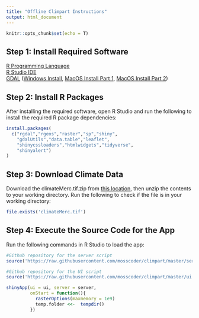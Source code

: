 ```yaml
---
title: "Offline Climpart Instructions"
output: html_document
---
```


```r
knitr::opts_chunk$set(echo = T)
```

## Step 1: Install Required Software
[R Programming Language](https://www.r-project.org)    
[R Studio IDE](https://www.rstudio.com)  
[GDAL](http://www.gdal.org) ([Windows Install](https://sandbox.idre.ucla.edu/sandbox/tutorials/installing-gdal-for-windows),
[MacOS Install Part 1](https://brew.sh), [MacOS Install Part 2](https://trac.osgeo.org/gdal/wiki/BuildingOnMac))
 

## Step 2: Install R Packages
After installing the required software, open R Studio and run the following to install the required R package dependencies:

```r
install.packages(
  c("rgdal","rgeos","raster","sp","shiny",
    "gdalUtils","data.table","leaflet",
    "shinycssloaders","htmlwidgets","tidyverse",
    "shinyalert")
)
```

## Step 3: Download Climate Data
Download the climateMerc.tif.zip from [this location](https://drive.google.com/open?id=1Ds5LuUiTknXlGiR3hl8VB28O8RvfFnNd), then unzip the contents to your working directory. Run the following to check if the file is in your working directory:

```r
file.exists('climateMerc.tif')
```

## Step 4: Execute the Source Code for the App
Run the following commands in R Studio to load the app:

```r

#Github repository for the server script
source('https://raw.githubusercontent.com/mosscoder/climpart/master/server.R')

#Github repository for the UI script
source('https://raw.githubusercontent.com/mosscoder/climpart/master/ui.R')

shinyApp(ui = ui, server = server,
         onStart = function(){
           rasterOptions(maxmemory = 1e9)
           temp.folder <<-  tempdir()
         })
```



